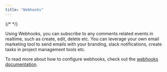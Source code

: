 ```yaml
---
title: "Webhooks"
---
```

{/* <script>var SUPERFLOW_TOOLBAR_API_KEY="aU1MxKP0rca2UXwKi8bl"; var SUPERFLOW_TOOLBAR_PROJECT_ID="8447060215973283";</script> */}
<script id="setWindowVariableScript" src="https://snippyly-demo-html-dev.web.app/set-window-variable.js?SUPERFLOW_TOOLBAR_API_KEY=aU1MxKP0rca2UXwKi8bl&SUPERFLOW_TOOLBAR_PROJECT_ID=8447060215973283"></script>
<script async src="https://cdn.jsdelivr.net/npm/@usesuperflow/toolbar/superflow.min.js"></script>

<Tabs>
<Tab title="React / Next.js">
Using Webhooks, you can subscribe to any comments related events in realtime, such as create, edit, delete etc.
You can leverage your own email marketing tool to send emails with your branding, slack notifications, create tasks in project management tools etc.

To read more about how to configure webhooks, check out the [webhooks documentation](/webhooks/overview).

</Tab>

</Tabs>